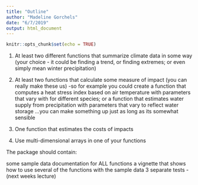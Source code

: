 ```yaml
---
title: "Outline"
author: "Madeline Gorchels"
date: "6/7/2019"
output: html_document
---
```


```r
knitr::opts_chunk$set(echo = TRUE)
```

1) At least two different functions that summarize climate data in some way (your choice - it could be finding a trend, or finding extremes; or even simply mean winter precipitation)

2) At least two functions that calculate some measure of impact (you can really make these us) -so for example you could create a function that computes a heat stress index based on air temperature with parameters that vary with for different species; or a function that estimates water supply from precipitation with parameters that vary to reflect water storage …you can make something up just as long as its somewhat sensible

3) One function that estimates the costs of impacts

4) Use multi-dimensional arrays in one of your functions

The package should contain:

some sample data
documentation for ALL functions
a vignette that shows how to use several of the functions with the sample data
3 separate tests - (next weeks lecture)


